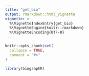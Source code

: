 ```yaml
---
title: "get_bio"
output: rmarkdown::html_vignette
vignette: >
  %\VignetteIndexEntry{get_bio}
  %\VignetteEngine{knitr::rmarkdown}
  %\VignetteEncoding{UTF-8}
---
```


```r
knitr::opts_chunk$set(
  collapse = TRUE,
  comment = "#>"
)
```

```r
library(biographR)
```
